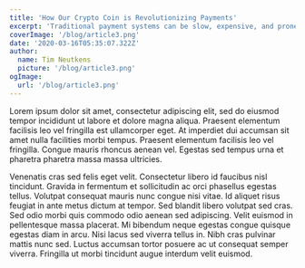 ```yaml
---
title: 'How Our Crypto Coin is Revolutionizing Payments'
excerpt: 'Traditional payment systems can be slow, expensive, and prone to fraud. Thats why were excited to be part of a growing movement to revolutionize payments with cryptocurrency. Our platform allows for instant and low-cost transactions, making it easy for anyone to send and receive money anywhere in the world. Plus, with our focus on security and privacy, users can trust that their transactions are safe and secure.'
coverImage: '/blog/article3.png'
date: '2020-03-16T05:35:07.322Z'
author:
  name: Tim Neutkens
  picture: '/blog/article3.png'
ogImage:
  url: '/blog/article3.png'
---
```


Lorem ipsum dolor sit amet, consectetur adipiscing elit, sed do eiusmod tempor incididunt ut labore et dolore magna aliqua. Praesent elementum facilisis leo vel fringilla est ullamcorper eget. At imperdiet dui accumsan sit amet nulla facilities morbi tempus. Praesent elementum facilisis leo vel fringilla. Congue mauris rhoncus aenean vel. Egestas sed tempus urna et pharetra pharetra massa massa ultricies.

Venenatis cras sed felis eget velit. Consectetur libero id faucibus nisl tincidunt. Gravida in fermentum et sollicitudin ac orci phasellus egestas tellus. Volutpat consequat mauris nunc congue nisi vitae. Id aliquet risus feugiat in ante metus dictum at tempor. Sed blandit libero volutpat sed cras. Sed odio morbi quis commodo odio aenean sed adipiscing. Velit euismod in pellentesque massa placerat. Mi bibendum neque egestas congue quisque egestas diam in arcu. Nisi lacus sed viverra tellus in. Nibh cras pulvinar mattis nunc sed. Luctus accumsan tortor posuere ac ut consequat semper viverra. Fringilla ut morbi tincidunt augue interdum velit euismod.
